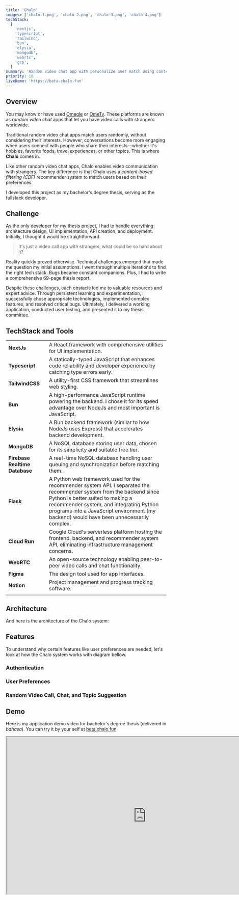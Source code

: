 ```yaml
---
title: 'Chalo'
images: ['chalo-1.png', 'chalo-2.png', 'chalo-3.png', 'chalo-4.png']
techStack:
  [
    'nextjs',
    'typescript',
    'tailwind',
    'bun',
    'elysia',
    'mongodb',
    'webrtc',
    'gcp',
  ]
summary: 'Random video chat app with personalize user match using content-based filtering recommender system'
priority: 10
liveDemo: 'https://beta.chalo.fun'
---
```


## Overview

You may know or have used [Omegle](https://www.omegle.com/) or [OmeTv](https://ome.tv/). These platforms are known as _random video chat_ apps that let you have video calls with strangers worldwide.

Traditional random video chat apps match users randomly, without considering their interests. However, conversations become more engaging when users connect with people who share their interests—whether it's hobbies, favorite foods, travel experiences, or other topics. This is where **Chalo** comes in.

Like other random video chat apps, Chalo enables video communication with strangers. The key difference is that Chalo uses a _content-based filtering (CBF)_ recommender system to match users based on their preferences.

I developed this project as my bachelor's degree thesis, serving as the fullstack developer.

## Challenge

As the only developer for my thesis project, I had to handle everything: architecture design, UI implementation, API creation, and deployment. Initially, I thought it would be straightforward.

> It's just a video call app with strangers, what could be so hard about it?

Reality quickly proved otherwise. Technical challenges emerged that made me question my initial assumptions. I went through multiple iterations to find the right tech stack. Bugs became constant companions. Plus, I had to write a comprehensive 69-page thesis report.

Despite these challenges, each obstacle led me to valuable resources and expert advice. Through persistent learning and experimentation, I successfully chose appropriate technologies, implemented complex features, and resolved critical bugs. Ultimately, I delivered a working application, conducted user testing, and presented it to my thesis committee.

## TechStack and Tools

<div className='flex gap-3 flex-wrap'>
  <TechStackToolTip techStack='nextjs' className='size-10' />
  <TechStackToolTip techStack='typescript' className='size-10' />
  <TechStackToolTip techStack='tailwind' className='size-10' />
  <TechStackToolTip techStack='bun' className='size-10' />
  <TechStackToolTip techStack='elysia' className='size-10' />
  <TechStackToolTip techStack='mongodb' className='size-10' />
  <TechStackToolTip techStack='webrtc' className='size-10' />
  <TechStackToolTip techStack='flask' className='size-10' />
  <TechStackToolTip techStack='gcp' className='size-10' />
  <TechStackToolTip techStack='figma' className='size-10' />
  <TechStackToolTip techStack='notion' className='size-10' />
</div>

|                                |                                                                                                                                                                                                                                                                                                 |
| ------------------------------ | ----------------------------------------------------------------------------------------------------------------------------------------------------------------------------------------------------------------------------------------------------------------------------------------------- |
| **NextJs**                     | A React framework with comprehensive utilities for UI implementation.                                                                                                                                                                                                                           |
| **Typescript**                 | A statically-typed JavaScript that enhances code reliability and developer experience by catching type errors early.                                                                                                                                                                            |
| **TailwindCSS**                | A utility-first CSS framework that streamlines web styling.                                                                                                                                                                                                                                     |
| **Bun**                        | A high-performance JavaScript runtime powering the backend. I chose it for its speed advantage over NodeJs and most important is JavaScript.                                                                                                                                                    |
| **Elysia**                     | A Bun backend framework (similar to how NodeJs uses Express) that accelerates backend development.                                                                                                                                                                                              |
| **MongoDB**                    | A NoSQL database storing user data, chosen for its simplicity and suitable free tier.                                                                                                                                                                                                           |
| **Firebase Realtime Database** | A real-time NoSQL database handling user queuing and synchronization before matching them.                                                                                                                                                                                                      |
| **Flask**                      | A Python web framework used for the recommender system API. I separated the recommender system from the backend since Python is better suited to making a recommender system, and integrating Python programs into a JavaScript environment (my backend) would have been unnecessarily complex. |
| **Cloud Run**                  | Google Cloud's serverless platform hosting the frontend, backend, and recommender system API, eliminating infrastructure management concerns.                                                                                                                                                   |
| **WebRTC**                     | An open-source technology enabling peer-to-peer video calls and chat functionality.                                                                                                                                                                                                             |
| **Figma**                      | The design tool used for app interfaces.                                                                                                                                                                                                                                                        |
| **Notion**                     | Project management and progress tracking software.                                                                                                                                                                                                                                              |
|                                |

## Architecture

And here is the architecture of the Chalo system:

<ImageCard
  title='Chalo Architecture'
  className='bg-black p-1 sm:p-2'
  width={511}
  height={681}
  sizes='(min-width: 780px) 491px, (min-width: 640px) calc(68.33vw - 24px), (min-width: 600px) calc(5vw + 472px), 85.71vw'
  src='/images/projects/chalo-architecture.png'
/>

## Features

To understand why certain features like user preferences are needed, let's look at how the Chalo system works with diagram bellow.

<ImageCard
  title='Chalo user flow'
  className='bg-black p-1 sm:p-2'
  width={461}
  height={471}
  sizes='(min-width: 780px) 444px, (min-width: 640px) calc(29.17vw + 223px), (min-width: 540px) 453px, 86.82vw'
  src='/images/projects/chalo-user-flow.png'
/>

### Authentication

<div className='space-y-2'>
  <VideoCard
    title='Sing up, email verification'
    src='/videos/projects/chalo-register.mp4'
  />
  <VideoCard
    title='Sign in with email and password'
    src='/videos/projects/chalo-signin.mp4'
  />
  <VideoCard
    title='Sign in with Google'
    src='/videos/projects/chalo-signin_google.mp4'
  />
</div>

### User Preferences

<div className='space-y-2'>
  <VideoCard
    title='Adding preferences'
    src='/videos/projects/chalo-preferences_form.mp4'
  />
  <VideoCard
    title='Updating preferences'
    src='/videos/projects/chalo-update_preferences.mp4'
  />
</div>

### Random Video Call, Chat, and Topic Suggestion

<VideoCard
  title='Matching, Video call, Chat, Topic suggestion'
  src='/videos/projects/chalo-rvc-chat-topic_suggestion.mp4'
/>

## Demo

Here is my application demo video for bachelor's degree thesis (delivered in _bahasa_). You can try it by your self at [beta.chalo.fun](https://beta.chalo.fun)

<div className='w-full aspect-video border-2 border-black rounded-lg overflow-hidden'>
  <iframe
    loading='lazy'
    width='876'
    height='495'
    src='https://www.youtube.com/embed/ZWLucDBZugY?si=VEuF6z2liKLAuaZF'
    title='Chalo App Demo'
    allow='accelerometer; autoplay; clipboard-write; encrypted-media; gyroscope; picture-in-picture; web-share'
    referrerPolicy='strict-origin-when-cross-origin'
    allowFullScreen
    className='w-full h-full'
  />
</div>
